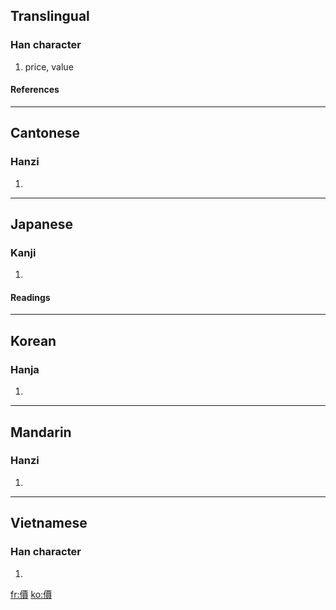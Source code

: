 {{see|价|価}}

==Translingual==
===Han character===
{{Han char|rn=9|rad=人|as=13|sn=15|four=2128<sub>6</sub>|canj=人一田金 (OMWC)}}
# price, value
====References====
{{Han ref|kx=0118.110|dkj=01163|dj=0250.230|hdz=10224.050|uh=50F9|ud=20729|bh=BBF9|bd=48121}}
----
==Cantonese==
===Hanzi===
{{yue-hanzi|jyut=|y=ga3}}
# {{defn|Cantonese}}
----
==Japanese==
===Kanji===
{{ja-kanji|grade=|rs=人13}}
# {{defn|Japanese}}
====Readings====
{{ja-readings|on=[[か]] (ka), [[け]] (ke)|kun=[[あたい]] (atai)}}
----
==Korean==
===Hanja===
{{ko-hanja|hangeul=가|rv=ga|mr=ka}}
# {{defn|Korean}}
----
==Mandarin==
===Hanzi===
{{cmn-hanzi|sim=价|pin=[[jià]] ([[jia4]])|wg=chia<sup>4</sup>}}
# {{defn|Mandarin}}
----
==Vietnamese==
===Han character===
{{vi-hantu|giá}}
# {{defn|Vietnamese}}


[[fr:價]]
[[ko:價]]